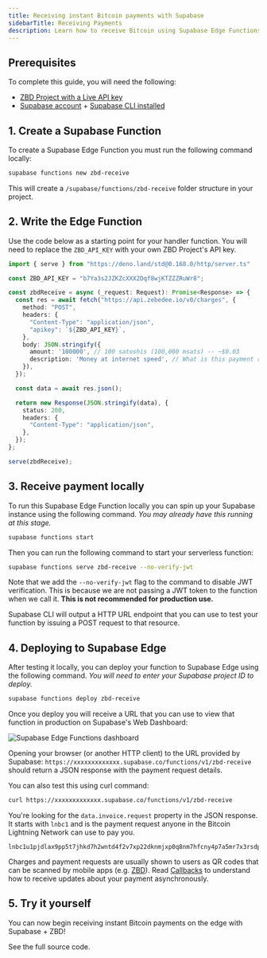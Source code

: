```yaml
---
title: Receiving instant Bitcoin payments with Supabase
sidebarTitle: Receiving Payments
description: Learn how to receive Bitcoin using Supabase Edge Functions.
---
```


## Prerequisites

To complete this guide, you will need the following:

- [ZBD Project with a Live API key](/docs/dashboard/projects/api)
- [Supabase account](https://supabase.com/) + [Supabase CLI installed](https://supabase.com/docs/guides/cli#installation)

## 1. Create a Supabase Function

To create a Supabase Edge Function you must run the following command locally:

```bash
supabase functions new zbd-receive
```

This will create a `/supabase/functions/zbd-receive` folder structure in your project.

## 2. Write the Edge Function

Use the code below as a starting point for your handler function. You will need to replace the `ZBD_API_KEY` with your own ZBD Project's API key.

```typescript
import { serve } from "https://deno.land/std@0.168.0/http/server.ts"

const ZBD_API_KEY = "b7Ya3s2JZKZcXXX2Dqf8wjKTZZZRuWr8";

const zbdReceive = async (_request: Request): Promise<Response> => {
  const res = await fetch("https://api.zebedee.io/v0/charges", {
    method: "POST",
    headers: {
      "Content-Type": "application/json",
      "apikey": `${ZBD_API_KEY}`,
    },
    body: JSON.stringify({
      amount: '100000', // 100 satoshis (100,000 msats) -- ~$0.03
      description: 'Money at internet speed', // What is this payment request for?
    }),
  });

  const data = await res.json();

  return new Response(JSON.stringify(data), {
    status: 200,
    headers: {
      "Content-Type": "application/json",
    },
  });
};

serve(zbdReceive);
```

## 3. Receive payment locally

To run this Supabase Edge Function locally you can spin up your Supabase instance using the following command. *You may already have this running at this stage.*

```bash
supabase functions start
```

Then you can run the following command to start your serverless function:

```bash
supabase functions serve zbd-receive --no-verify-jwt
```

Note that we add the `--no-verify-jwt` flag to the command to disable JWT verification. This is because we are not passing a JWT token to the function when we call it. **This is not recommended for production use.**

Supabase CLI will output a HTTP URL endpoint that you can use to test your function by issuing a POST request to that resource.

## 4. Deploying to Supabase Edge

After testing it locally, you can deploy your function to Supabase Edge using the following command. *You will need to enter your Supabase project ID to deploy.*

```bash
supabase functions deploy zbd-receive
```

Once you deploy you will receive a URL that you can use to view that function in production on Supabase's Web Dashboard:

<Frame type="glass">
  <img src="/img/supabase-edge.png" alt="Supabase Edge Functions dashboard" />
</Frame>

Opening your browser (or another HTTP client) to the URL provided by Supabase: `https://xxxxxxxxxxxxx.supabase.co/functions/v1/zbd-receive` should return a JSON response with the payment request details.

You can also test this using curl command:

```bash
curl https://xxxxxxxxxxxxx.supabase.co/functions/v1/zbd-receive
```

You're looking for the `data.invoice.request` property in the JSON response. It starts with `lnbc1` and is the payment request anyone in the Bitcoin Lightning Network can use to pay you.

```
lnbc1u1pjdlax9pp5t7jhkd7h2wntd4f2v7xp22dknmjxp0q8nm7hfcny4p7a5mr7x3rsdp9f4hkueteypshggrfde6x2unwv46zqumsv4jkgcqzzsxqzjcsp5dsayu6m6632p28rnkeeqsr7d54amrkv6wh46yrv42gdgca8xl8gs9qyyssqgj2zrkax733rzulfkzc5mqsr8fpwrva82stpa7e0frw32722trv37jlq8mvlqfp8y75lr6mz63zd7qnxar8hhsehuy22pvfq6wjxwqqqa60lx3
```

<Info>Charges and payment requests are usually shown to users as QR codes that can be scanned by mobile apps (e.g. [ZBD](https://zbd.one/download)). Read [Callbacks](/api-reference/callbacks) to understand how to receive updates about your payment asynchronously.</Info>

## 5. Try it yourself

You can now begin receiving instant Bitcoin payments on the edge with Supabase + ZBD!

<CardGroup cols={1}>
  <Card title="Supabase Edge Functions Example" icon="github" color="#000000" href="https://github.com/zebedeeio/zbd-supabase-edge-functions-example">
    See the full source code.
  </Card>
</CardGroup>